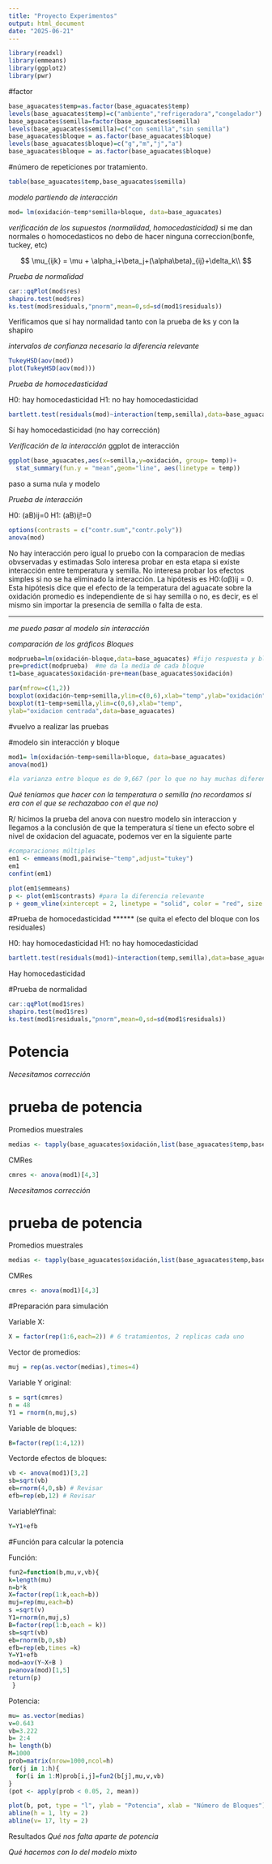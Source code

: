 ```yaml
---
title: "Proyecto Experimentos"
output: html_document
date: "2025-06-21"
---
```


```r
library(readxl)
library(emmeans)
library(ggplot2)
library(pwr)
```

#factor

```r
base_aguacates$temp=as.factor(base_aguacates$temp)
levels(base_aguacates$temp)=c("ambiente","refrigeradora","congelador") 
base_aguacates$semilla=factor(base_aguacates$semilla) 
levels(base_aguacates$semilla)=c("con semilla","sin semilla")
base_aguacates$bloque = as.factor(base_aguacates$bloque)
levels(base_aguacates$bloque)=c("g","m","j","a")
base_aguacates$bloque = as.factor(base_aguacates$bloque)

```


#número de repeticiones por tratamiento.

```r
table(base_aguacates$temp,base_aguacates$semilla)
```

*modelo partiendo de interacción*
```r
mod= lm(oxidación~temp*semilla+bloque, data=base_aguacates)
```


*verificación de los supuestos (normalidad, homocedasticidad)*
si me dan normales o homocedasticos no debo de hacer ninguna correccion(bonfe, tuckey, etc)


$$
\mu_{ijk} = \mu + \alpha_i+\beta_j+(\alpha\beta)_{ij}+\delta_k\\
$$

*Prueba de normalidad*

```r
car::qqPlot(mod$res)
shapiro.test(mod$res)
ks.test(mod$residuals,"pnorm",mean=0,sd=sd(mod1$residuals))
```

Verificamos que sí hay normalidad tanto con la prueba de ks y con la shapiro

*intervalos de confianza necesario la diferencia relevante*
```r
TukeyHSD(aov(mod))
plot(TukeyHSD(aov(mod)))

```


*Prueba de homocedasticidad*

H0: hay homocedasticidad   H1: no hay homocedasticidad
```r
bartlett.test(residuals(mod)~interaction(temp,semilla),data=base_aguacates)
```
Sí hay homocedasticidad (no hay corrección)


*Verificación de la interacción*
ggplot de interacción
```r
ggplot(base_aguacates,aes(x=semilla,y=oxidación, group= temp))+
  stat_summary(fun.y = "mean",geom="line", aes(linetype = temp))
```

paso a suma nula y modelo

*Prueba de interacción*

H0: (aB)ij=0  H1: (aB)ij!=0
```r
options(contrasts = c("contr.sum","contr.poly"))
anova(mod)
```

No hay interacción pero igual lo pruebo con la comparacion de medias obvservadas y estimadas
Solo interesa probar en esta etapa si existe interacción entre temperatura y semilla. No interesa probar los efectos simples si no se ha eliminado la interacción. La hipótesis es H0:(αβ)ij = 0. Esta hipótesis dice que el efecto de la temperatura del aguacate sobre la oxidación  promedio es independiente de si hay semilla o no, es decir, es el mismo sin importar la presencia de semilla o falta de esta.


____________________________________________________________________________________________

*me puedo pasar al modelo sin interacción*

*comparación de los gráficos Bloques*
```r
modprueba=lm(oxidación~bloque,data=base_aguacates) #fijo respuesta y bloque
pre=predict(modprueba)  #me da la media de cada bloque
t1=base_aguacates$oxidación-pre+mean(base_aguacates$oxidación)
```

```r
par(mfrow=c(1,2))
boxplot(oxidación~temp+semilla,ylim=c(0,6),xlab="temp",ylab="oxidación",data=base_aguacates)
boxplot(t1~temp+semilla,ylim=c(0,6),xlab="temp",
ylab="oxidacion centrada",data=base_aguacates)
```


#vuelvo a realizar las pruebas

#modelo sin interacción y bloque
```r
mod1= lm(oxidación~temp+semilla+bloque, data=base_aguacates)
anova(mod1)

#la varianza entre bloque es de 9,667 (por lo que no hay muchas diferencias de entre bloques)
```
*Qué teníamos que hacer con la temperatura o semilla (no recordamos si era con el que se rechazabao con el que no)*

R/ hicimos la prueba del anova con nuestro modelo sin interaccion y llegamos a la conclusión de que la temperatura sí tiene un efecto sobre el nivel de oxidacion del aguacate, podemos ver en la siguiente parte

```r
#comparaciones múltiples
em1 <- emmeans(mod1,pairwise~"temp",adjust="tukey")
em1
confint(em1)
```

```r
plot(em1$emmeans)
p <- plot(em1$contrasts) #para la diferencia relevante
p + geom_vline(xintercept = 2, linetype = "solid", color = "red", size = 1)
```



#Prueba de homocedasticidad ****** (se quita el efecto del bloque con los residuales)

H0: hay homocedasticidad   H1: no hay homocedasticidad
```r
bartlett.test(residuals(mod1)~interaction(temp,semilla),data=base_aguacates)
```
Hay homocedasticidad

#Prueba de normalidad

```r
car::qqPlot(mod1$res)
shapiro.test(mod1$res)
ks.test(mod1$residuals,"pnorm",mean=0,sd=sd(mod1$residuals))
```


# Potencia

*Necesitamos corrección*

# prueba de potencia
 
Promedios muestrales
```r
medias <- tapply(base_aguacates$oxidación,list(base_aguacates$temp,base_aguacates$semilla),mean)
```

CMRes
```r
cmres <- anova(mod1)[4,3]
```

*Necesitamos corrección*

# prueba de potencia
 
Promedios muestrales
```r
medias <- tapply(base_aguacates$oxidación,list(base_aguacates$temp,base_aguacates$semilla),mean)
```

CMRes
```r
cmres <- anova(mod1)[4,3]
```

#Preparación para simulación

Variable X:
```r
X = factor(rep(1:6,each=2)) # 6 tratamientos, 2 replicas cada uno
```


Vector de promedios:
```r
muj = rep(as.vector(medias),times=4)
```

Variable Y original:
```r
s = sqrt(cmres)
n = 48
Y1 = rnorm(n,muj,s)
```

Variable de bloques:
```r
B=factor(rep(1:4,12))
```

Vectorde efectos de bloques:
```r
vb <- anova(mod1)[3,2]
sb=sqrt(vb)
eb=rnorm(4,0,sb) # Revisar
efb=rep(eb,12) # Revisar
```

VariableYfinal:
```r
Y=Y1+efb
```

#Función para calcular la potencia

Función:
```r
fun2=function(b,mu,v,vb){
k=length(mu)
n=b*k
X=factor(rep(1:k,each=b))
muj=rep(mu,each=b)
s =sqrt(v)
Y1=rnorm(n,muj,s)
B=factor(rep(1:b,each = k))
sb=sqrt(vb)
eb=rnorm(b,0,sb)
efb=rep(eb,times =k)
Y=Y1+efb
mod=aov(Y~X+B )
p=anova(mod)[1,5]
return(p)
 }
```

Potencia:
```r
mu= as.vector(medias)
v=0.643
vb=3.222
b= 2:4
h= length(b)
M=1000
prob=matrix(nrow=1000,ncol=h)
for(j in 1:h){
  for(i in 1:M)prob[i,j]=fun2(b[j],mu,v,vb)
}
(pot <- apply(prob < 0.05, 2, mean))
```



```r
plot(b, pot, type = "l", ylab = "Potencia", xlab = "Número de Bloques")
abline(h = 1, lty = 2)
abline(v= 17, lty = 2)
```

Resultados
*Qué nos falta aparte de potencia*

*Qué hacemos con lo del modelo mixto*
